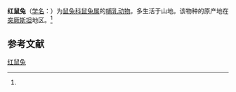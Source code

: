 {{Speciesbox
| name = 红鼠兔
| status = LC| status_system = IUCN3.1
| image = Ochotona rutila.JPG
| status_ref = <ref name="iucn">{{Cite journal |last=Smith |first=A.T. |last2=Lissovsky |first2=A. |year=2016 |title=''Ochotona rutila'' |url=http://www.iucnredlist.org/details/41270/0 |journal=[[IUCN_Red_List_of_Threatened_Species|IUCN Red List of Threatened Species]] |publisher=[[IUCN|IUCN]] |volume=2016 |page=e.T41270A45184897 |doi=10.2305/IUCN.UK.2016-3.RLTS.T41270A45184897.en |access-date=25 September 2017 |archive-date=2018-06-02 |archive-url=https://web.archive.org/web/20180602093237/http://www.iucnredlist.org/details/41270/0 |dead-url=no }}</ref>
| genus = Ochotona
| species = rutila
| authority = (Severtzov)<ref name='id1255'>{{cite web| url =http://www.bioinfo.cn/db05/BjdwSpecies.php?action=view&id=1255| title =红鼠兔| work =《中国动物物种编目数据库》| publisher =中国科学院微生物研究所| author =中国科学院动物研究所| accessdate =2009-04-04| deadurl =yes| archiveurl =https://web.archive.org/web/20160305055526/http://www.bioinfo.cn/db05/BjdwSpecies.php?action=view&id=1255| archivedate =2016-03-05}}</ref>
| range_map = Turkestan Red Pika area.png
| range_map_caption = 分佈範圍：[[塔吉克斯坦|塔吉克]]、[[吉爾吉斯|吉爾吉斯]]、[[新疆|新疆]]極西等
}}

'''红鼠兔'''（[[学名|学名]]：{{lang|la|''Ochotona rutila''}}）为[[鼠兔科|鼠兔科]][[鼠兔属|鼠兔属]]的[[哺乳动物|哺乳动物]]。多生活于山地。该物种的原产地在[[突厥斯坦|突厥斯坦]]地区。<ref name='id1255'/>

== 参考文献 ==
{{reflist}}
{{Taxonbar|from=Q659553}}

[[Category:鼠兔属|红鼠兔]]


{{哺乳类小作品}}